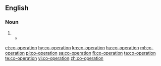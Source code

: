 {{also|cooperation|coöperation}}
==English==

===Noun===
{{head|en|noun}}

# {{alternative spelling of|cooperation|lang=en}}
#* {{quote-book|year=1913|author=[[w:Robert Barr (writer)|Robert Barr]]
|title=Lord Stranleigh Abroad
|chapter=4|url=http://openlibrary.org/works/OL1796924W
|passage=“I have tried, as I hinted, to enlist the '''co-operation''' of other capitalists, but experience has taught me that any appeal is futile that does not impinge directly upon cupidity.&thinsp;&hellip;&thinsp;.”}}

[[et:co-operation]]
[[hy:co-operation]]
[[kn:co-operation]]
[[hu:co-operation]]
[[ml:co-operation]]
[[pl:co-operation]]
[[sa:co-operation]]
[[fi:co-operation]]
[[ta:co-operation]]
[[te:co-operation]]
[[vi:co-operation]]
[[zh:co-operation]]